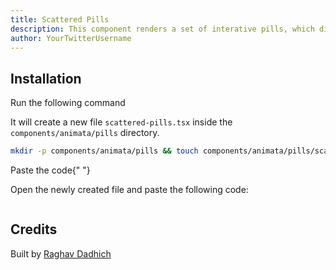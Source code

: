 ```yaml
---
title: Scattered Pills
description: This component renders a set of interative pills, which display different messages. Each pill reacts to user with a slight movement animation.
author: YourTwitterUsername
---
```


<ComponentPreview name="pills-scattered-pills--docs" />

## Installation

<Step>Run the following command</Step>

It will create a new file `scattered-pills.tsx` inside the `components/animata/pills` directory.

```bash
mkdir -p components/animata/pills && touch components/animata/pills/scattered-pills.tsx
```

<Step>Paste the code</Step>{" "}

Open the newly created file and paste the following code:

```jsx file=<rootDir>/animata/pills/scattered-pills.tsx

```

</Steps>

## Credits

Built by [Raghav Dadhich](https://github.com/raghav3615)
